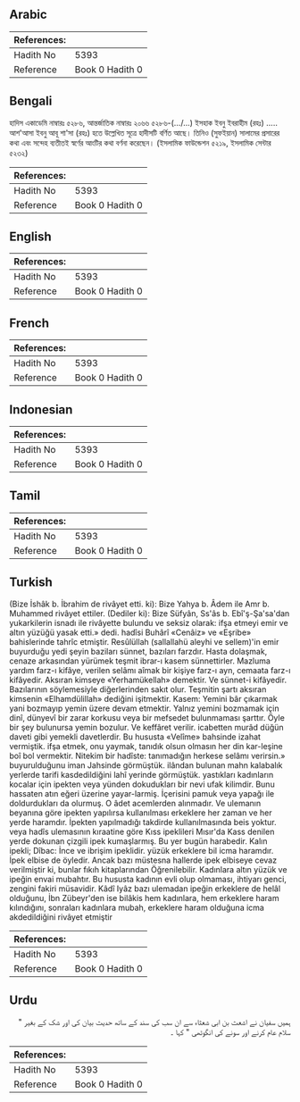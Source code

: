 ## Arabic


<div dir="rtl" lang="ar" style={{fontSize:'larger',backgroundColor:'#f8f9fa',padding:20}}>

</div>
<div style={{backgroundColor:'#f8f9fa',padding:20, marginBottom: 10}}><table> <thead> <tr> <th>References:</th> <th></th> </tr> </thead> <tbody><tr><td>Hadith No</td><td>5393</td></tr><tr><td>Reference</td><td>Book 0 Hadith 0</td></tr></tbody></table></div>

## Bengali


<div dir="ltr" lang="bn" style={{fontSize:'larger',backgroundColor:'#f8f9fa',padding:20}}>
হাদিস একাডেমি নাম্বারঃ ৫২৮৬, আন্তর্জাতিক নাম্বারঃ ২০৬৬ ৫২৮৬-(.../...) ইসহাক ইবনু ইবরাহীম (রহঃ) ..... আশ'আসা ইবনু আবূ শা'সা (রহঃ) হতে উল্লেখিত সূত্রে হাদীসটি বর্ণিত আছে। তিনিও (সুফইয়ান) সালামের প্রসারের কথা এবং সন্দেহ ব্যতীতই স্বর্ণের আংটির কথা বর্ণনা করেছেন। (ইসলামিক ফাউন্ডেশন ৫২১৯, ইসলামিক সেন্টার ৫২৩২)
</div>
<div style={{backgroundColor:'#f8f9fa',padding:20, marginBottom: 10}}><table> <thead> <tr> <th>References:</th> <th></th> </tr> </thead> <tbody><tr><td>Hadith No</td><td>5393</td></tr><tr><td>Reference</td><td>Book 0 Hadith 0</td></tr></tbody></table></div>

## English


<div dir="ltr" lang="en" style={{fontSize:'larger',backgroundColor:'#f8f9fa',padding:20}}>

</div>
<div style={{backgroundColor:'#f8f9fa',padding:20, marginBottom: 10}}><table> <thead> <tr> <th>References:</th> <th></th> </tr> </thead> <tbody><tr><td>Hadith No</td><td>5393</td></tr><tr><td>Reference</td><td>Book 0 Hadith 0</td></tr></tbody></table></div>

## French


<div dir="ltr" lang="fr" style={{fontSize:'larger',backgroundColor:'#f8f9fa',padding:20}}>

</div>
<div style={{backgroundColor:'#f8f9fa',padding:20, marginBottom: 10}}><table> <thead> <tr> <th>References:</th> <th></th> </tr> </thead> <tbody><tr><td>Hadith No</td><td>5393</td></tr><tr><td>Reference</td><td>Book 0 Hadith 0</td></tr></tbody></table></div>

## Indonesian


<div dir="ltr" lang="id" style={{fontSize:'larger',backgroundColor:'#f8f9fa',padding:20}}>

</div>
<div style={{backgroundColor:'#f8f9fa',padding:20, marginBottom: 10}}><table> <thead> <tr> <th>References:</th> <th></th> </tr> </thead> <tbody><tr><td>Hadith No</td><td>5393</td></tr><tr><td>Reference</td><td>Book 0 Hadith 0</td></tr></tbody></table></div>

## Tamil


<div dir="ltr" lang="ta" style={{fontSize:'larger',backgroundColor:'#f8f9fa',padding:20}}>

</div>
<div style={{backgroundColor:'#f8f9fa',padding:20, marginBottom: 10}}><table> <thead> <tr> <th>References:</th> <th></th> </tr> </thead> <tbody><tr><td>Hadith No</td><td>5393</td></tr><tr><td>Reference</td><td>Book 0 Hadith 0</td></tr></tbody></table></div>

## Turkish


<div dir="ltr" lang="tr" style={{fontSize:'larger',backgroundColor:'#f8f9fa',padding:20}}>
(Bize İshâk b. İbrahim de rivâyet etti. ki): Bize Yahya b. Âdem ile Amr b. Muhammed rivâyet ettiler. (Dediler ki): Bize Süfyân, Ss'âs b. Ebî'ş-Şa'sa'dan yukarkilerin isnadı ile rivâyette bulundu ve seksiz olarak: ifşa etmeyi emir ve altın yüzüğü yasak etti.» dedi. hadîsi Buhârî «Cenâiz» ve «Eşribe» bahislerinde tahrîc etmiştir. Resûlüllah (sallallahü aleyhi ve sellem)'in emir buyurduğu yedi şeyin baziları sünnet, bazıları farzdır. Hasta dolaşmak, cenaze arkasından yürümek teşmit ibrar-ı kasem sünnettirler. Mazluma yardım farz-ı kifâye, verilen selâmı aîmak bir kişiye farz-ı ayn, cemaata farz-ı kifâyedir. Aksıran kimseye «Yerhamükellah» demektir. Ve sünnet-i kifâyedir. Bazılarının söylemesiyle diğerlerinden sakıt olur. Teşmitin şartı aksıran kimsenin «Elhamdülillah» dediğini işitmektir. Kasem: Yemini bâr çıkarmak yani bozmayıp yemin üzere devam etmektir. Yalnız yemini bozmamak için dinî, dünyevî bir zarar korkusu veya bir mefsedet bulunmaması şarttır. Öyle bir şey bulunursa yemin bozulur. Ve keffâret verilir. icabetten murâd düğün daveti gibi yemekli davetlerdir. Bu hususta «Velîme» bahsinde izahat vermiştik. ifşa etmek, onu yaymak, tanıdık olsun olmasın her din kar-leşine boî bol vermektir. Nitekim bir hadîste: tanımadığın herkese selâmı verirsin.» buyurulduğunu iman Jahsinde görmüştük. ilândan bulunan mahn kalabalık yerlerde tarifi kasdedildiğini lahî yerinde görmüştük. yastıkları kadınların kocalar için ipekten veya yünden dokudukları bir nevi ufak kilimdir. Bunu hassaten atın eğeri üzerine yayar-larmiş. İçerisini pamuk veya yapağı ile doldurdukları da olurmuş. O âdet acemlerden alınmadır. Ve ulemanın beyanına göre ipekten yapılırsa kullanılması erkeklere her zaman ve her yerde haramdır. İpekten yapılmadığı takdirde kullanılmasında beis yoktur. veya hadîs ulemasının kıraatine göre Kıss ipeklileri Mısır'da Kass denilen yerde dokunan çizgili ipek kumaşlarmış. Bu yer bugün harabedir. Kalın ipekli; Dîbac: İnce ve ibrişim ipeklidir. yüzük erkeklere bil icma haramdır. İpek elbise de öyledir. Ancak bazı müstesna hallerde ipek elbiseye cevaz verilmiştir ki, bunlar fıkıh kitaplarından Öğrenilebilir. Kadınlara altın yüzük ve ipeğin envai mubahtır. Bu hususta kadının evli olup olmaması, ihtiyarı genci, zengini fakiri müsavidir. Kâdî Iyâz bazı ulemadan ipeğin erkeklere de helâl olduğunu, İbn Zübeyr'den ise bilâkis hem kadınlara, hem erkeklere haram kılındığını, sonraları kadınlara mubah, erkeklere haram olduğuna icma akdedildiğini rivâyet etmiştir
</div>
<div style={{backgroundColor:'#f8f9fa',padding:20, marginBottom: 10}}><table> <thead> <tr> <th>References:</th> <th></th> </tr> </thead> <tbody><tr><td>Hadith No</td><td>5393</td></tr><tr><td>Reference</td><td>Book 0 Hadith 0</td></tr></tbody></table></div>

## Urdu


<div dir="rtl" lang="ur" style={{fontSize:'larger',backgroundColor:'#f8f9fa',padding:20}}>
ہمیں سفیان نے اشعث بن ابی شعثاء سے ان سب کی سند کے ساتھ حدیث بیان کی اور شک کے بغیر " سلام عام کرنے اور سونے کی انگوٹھی " کہا ۔
</div>
<div style={{backgroundColor:'#f8f9fa',padding:20, marginBottom: 10}}><table> <thead> <tr> <th>References:</th> <th></th> </tr> </thead> <tbody><tr><td>Hadith No</td><td>5393</td></tr><tr><td>Reference</td><td>Book 0 Hadith 0</td></tr></tbody></table></div>
